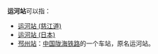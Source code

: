 '''运河站'''可以指：
*[[运河站_(慈江道)|运河站 (慈江道)]]
*[[运河站_(日本)|运河站 (日本)]]
*[[邳州站|邳州站]]：[[中国|中国]][[陇海铁路|陇海铁路]]的一个车站，原名运河站。
{{disambig|Cat=三字車站名消歧義}}